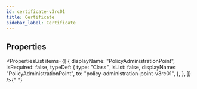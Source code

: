 ```yaml
---
id: certificate-v3rc01
title: Certificate
sidebar_label: Certificate
---
```



## Properties

<PropertiesList
  items={[
    {
      displayName: "PolicyAdministrationPoint",
      isRequired: false,
      typeDef: {
        type: "Class",
        isList: false,
        displayName: "PolicyAdministrationPoint",
        to: "policy-administration-point-v3rc01",
      },
    },
  ]}
/>{" "}
